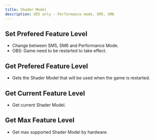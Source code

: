 ```yaml
---
title: Shader Model
description: UE5 only - Performance mode, SM5, SM6
---
```



## Set Prefered Feature Level

* Change between SM5, SM6 and Performance Mode.
* OBS: Game need to be restarted to take effect.
<ImageZoom src="/img/ue5/setpreferredfeaturelevel.png" alt='Shader model' width={292} height={0} />

## Get Prefered Feature Level

* Gets the Shader Model that will be used when the game is restarted.
<ImageZoom src="/img/ue5/getpreferredfeaturelevel.png" alt='Shader model' width={230} height={0} />

## Get Current Feature Level

* Get current Shader Model.
<ImageZoom src="/img/ue5/getcurrentfeaturelevel.png" alt='Shader model' width={216} height={0} />

## Get Max Feature Level

* Get max supported Shader Model by hardware.
<ImageZoom src="/img/ue5/getmaxfeaturelevel.png" alt='Shader model' width={198} height={0} />